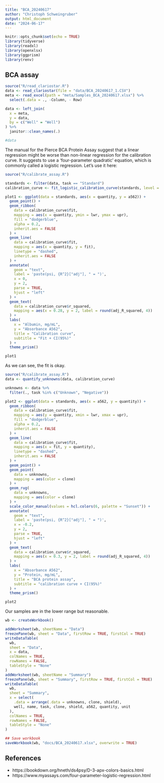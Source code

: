 ```yaml
---
title: "BCA_20240617"
author: "Christoph Schweingruber"
output: html_document
date: "2024-06-17"
---
```


```r
knitr::opts_chunk$set(echo = TRUE)
library(tidyverse)
library(readxl)
library(openxlsx)
library(ggprism)
library(renv)
```

## BCA assay

```r
source("R/read_clariostar.R")
data <- read_clariostar(file = "data/BCA_20240617_1.CSV")
meta <- read_excel(path = "meta/Samples_BCA_20240617.xlsx") %>%
  select(.data = ., -Column, - Row)

data <- left_join(
  x = meta,
  y = data,
  by = c("Well" = "Well")
) %>%
  janitor::clean_names(.)

#data
```

The manual for the Pierce BCA Protein Assay suggest that a linear regression 
might be worse than non-linear regression for the calibration curve. It suggests
to use a 'four-parameter quadratic' equation, which is commonly called a
logistic regression. Let's use it here:

```r
source("R/calibrate_assay.R")

standards <- filter(data, task == "Standard")
calibration_curve <- fit_logistic_calibration_curve(standards, level = 0.95)

plot1 <- ggplot(data = standards, aes(x = quantity, y = a562)) +
  geom_point() +
  geom_ribbon(
    data = calibration_curve$fit,
    mapping = aes(x = quantity, ymin = lwr, ymax = upr),
    fill = "dodgerblue",
    alpha = 0.2,
    inherit.aes = FALSE
  ) +
  geom_line(
    data = calibration_curve$fit,
    mapping = aes(x = quantity, y = fit),
    linetype = "dashed",
    inherit.aes = FALSE
  ) +
  annotate(
    geom = "text",
    label = 'paste(psi, {R^2}["adj"], " = ")',
    x = 0,
    y = 2,
    parse = TRUE,
    hjust = "left"
  ) +
  geom_text(
    data = calibration_curve$r_squared,
    mapping = aes(x = 0.28, y = 2, label = round(adj_R_squared, 4))
  ) +
  labs(
    x = "Albumin, mg/mL",
    y = "Absorbance A562",
    title = "Calibration curve",
    subtitle = "Fit + CI(95%)"
  ) +
  theme_prism()

plot1
```

As we can see, the fit is okay.

```r
source("R/calibrate_assay.R")
data <- quantify_unknowns(data, calibration_curve)

unknowns <- data %>%
  filter(., task %in% c("Unknown", "Negative"))

plot2 <- ggplot(data = standards, aes(x = a562, y = quantity)) +
  geom_ribbon(
    data = calibration_curve$fit,
    mapping = aes(y = quantity, xmin = lwr, xmax = upr),
    fill = "dodgerblue",
    alpha = 0.2,
    inherit.aes = FALSE
  ) +
  geom_line(
    data = calibration_curve$fit,
    mapping = aes(x = fit, y = quantity),
    linetype = "dashed",
    inherit.aes = FALSE
  ) +
  geom_point() +
  geom_point(
    data = unknowns,
    mapping = aes(color = clone)
  ) +
  geom_rug(
    data = unknowns,
    mapping = aes(color = clone)
  ) +
  scale_color_manual(values = hcl.colors(6, palette = "Sunset")) +
  annotate(
    geom = "text",
    label = 'paste(psi, {R^2}["adj"], " = ")',
    x = -0.2,
    y = 2,
    parse = TRUE,
    hjust = "left"
  ) +
  geom_text(
    data = calibration_curve$r_squared,
    mapping = aes(x = 0.3, y = 2, label = round(adj_R_squared, 4))
  ) +
  labs(
    x = "Absorbance A562",
    y = "Protein, mg/mL",
    title = "BCA protein assay",
    subtitle = "calibration curve + CI(95%)"
  ) +
  theme_prism()

plot2
```

Our samples are in the lower range but reasonable.


```r
wb <- createWorkbook()

addWorksheet(wb, sheetName = "Data")
freezePane(wb, sheet = "Data", firstRow = TRUE, firstCol = TRUE)
writeDataTable(
  wb,
  sheet = "Data",
  x = data,
  colNames = TRUE,
  rowNames = FALSE,
  tableStyle = "None"
)
addWorksheet(wb, sheetName = "Summary")
freezePane(wb, sheet = "Summary", firstRow = TRUE, firstCol = TRUE)
writeDataTable(
  wb,
  sheet = "Summary",
  x = select(
    .data = arrange(.data = unknowns, clone, shield),
    well, name, task, clone, shield, a562, quantity, unit
  ),
  colNames = TRUE,
  rowNames = FALSE,
  tableStyle = "None"
)

## Save workbook
saveWorkbook(wb, "docs/BCA_20240617.xlsx", overwrite = TRUE)
```


## References

* https://bookdown.org/hneth/ds4psy/D-3-apx-colors-basics.html
* https://www.myassays.com/four-parameter-logistic-regression.html


